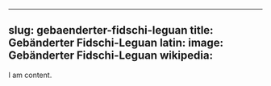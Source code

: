
---
slug: gebaenderter-fidschi-leguan
title: Gebänderter Fidschi-Leguan
latin:
image: Gebänderter Fidschi-Leguan
wikipedia: 
---

I am content.
